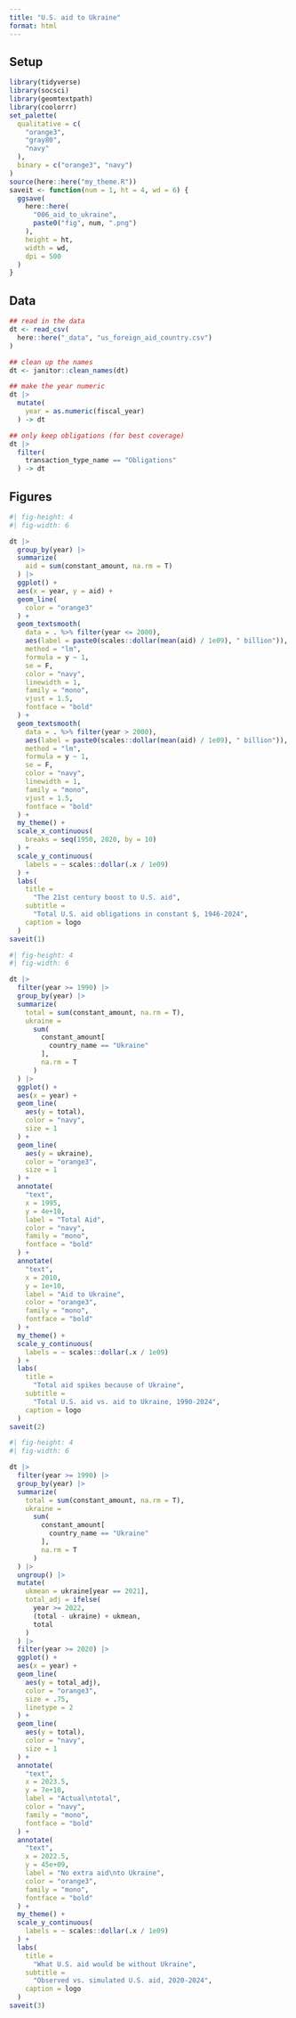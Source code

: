```yaml
---
title: "U.S. aid to Ukraine"
format: html
---
```


## Setup

```r
library(tidyverse)
library(socsci)
library(geomtextpath)
library(coolorrr)
set_palette(
  qualitative = c(
    "orange3",
    "gray80",
    "navy"
  ),
  binary = c("orange3", "navy")
)
source(here::here("my_theme.R"))
saveit <- function(num = 1, ht = 4, wd = 6) {
  ggsave(
    here::here(
      "006_aid_to_ukraine",
      paste0("fig", num, ".png")
    ),
    height = ht,
    width = wd,
    dpi = 500
  )
}
```

## Data

```r
## read in the data
dt <- read_csv(
  here::here("_data", "us_foreign_aid_country.csv")
)

## clean up the names
dt <- janitor::clean_names(dt)

## make the year numeric
dt |>
  mutate(
    year = as.numeric(fiscal_year)
  ) -> dt

## only keep obligations (for best coverage)
dt |>
  filter(
    transaction_type_name == "Obligations"
  ) -> dt
```

## Figures

```r
#| fig-height: 4
#| fig-width: 6

dt |>
  group_by(year) |>
  summarize(
    aid = sum(constant_amount, na.rm = T)
  ) |>
  ggplot() +
  aes(x = year, y = aid) +
  geom_line(
    color = "orange3"
  ) +
  geom_textsmooth(
    data = . %>% filter(year <= 2000),
    aes(label = paste0(scales::dollar(mean(aid) / 1e09), " billion")),
    method = "lm",
    formula = y ~ 1,
    se = F,
    color = "navy",
    linewidth = 1,
    family = "mono",
    vjust = 1.5,
    fontface = "bold"
  ) +
  geom_textsmooth(
    data = . %>% filter(year > 2000),
    aes(label = paste0(scales::dollar(mean(aid) / 1e09), " billion")),
    method = "lm",
    formula = y ~ 1,
    se = F,
    color = "navy",
    linewidth = 1,
    family = "mono",
    vjust = 1.5,
    fontface = "bold"
  ) +
  my_theme() +
  scale_x_continuous(
    breaks = seq(1950, 2020, by = 10)
  ) +
  scale_y_continuous(
    labels = ~ scales::dollar(.x / 1e09)
  ) +
  labs(
    title = 
      "The 21st century boost to U.S. aid",
    subtitle = 
      "Total U.S. aid obligations in constant $, 1946-2024",
    caption = logo
  )
saveit(1)
```

```r
#| fig-height: 4
#| fig-width: 6

dt |>
  filter(year >= 1990) |>
  group_by(year) |>
  summarize(
    total = sum(constant_amount, na.rm = T),
    ukraine = 
      sum(
        constant_amount[
          country_name == "Ukraine"
        ],
        na.rm = T
      )
  ) |>
  ggplot() +
  aes(x = year) +
  geom_line(
    aes(y = total),
    color = "navy",
    size = 1
  ) +
  geom_line(
    aes(y = ukraine),
    color = "orange3",
    size = 1
  ) +
  annotate(
    "text",
    x = 1995,
    y = 4e+10,
    label = "Total Aid",
    color = "navy",
    family = "mono",
    fontface = "bold"
  ) +
  annotate(
    "text",
    x = 2010,
    y = 1e+10,
    label = "Aid to Ukraine",
    color = "orange3",
    family = "mono",
    fontface = "bold"
  ) +
  my_theme() +
  scale_y_continuous(
    labels = ~ scales::dollar(.x / 1e09)
  ) +
  labs(
    title = 
      "Total aid spikes because of Ukraine",
    subtitle = 
      "Total U.S. aid vs. aid to Ukraine, 1990-2024",
    caption = logo
  )
saveit(2)
```

```r
#| fig-height: 4
#| fig-width: 6

dt |>
  filter(year >= 1990) |>
  group_by(year) |>
  summarize(
    total = sum(constant_amount, na.rm = T),
    ukraine = 
      sum(
        constant_amount[
          country_name == "Ukraine"
        ],
        na.rm = T
      )
  ) |>
  ungroup() |>
  mutate(
    ukmean = ukraine[year == 2021],
    total_adj = ifelse(
      year >= 2022,
      (total - ukraine) + ukmean,
      total
    )
  ) |>
  filter(year >= 2020) |>
  ggplot() +
  aes(x = year) +
  geom_line(
    aes(y = total_adj),
    color = "orange3",
    size = .75,
    linetype = 2
  ) +
  geom_line(
    aes(y = total),
    color = "navy",
    size = 1
  ) +
  annotate(
    "text",
    x = 2023.5,
    y = 7e+10,
    label = "Actual\ntotal",
    color = "navy",
    family = "mono",
    fontface = "bold"
  ) +
  annotate(
    "text",
    x = 2022.5,
    y = 45e+09,
    label = "No extra aid\nto Ukraine",
    color = "orange3",
    family = "mono",
    fontface = "bold"
  ) +
  my_theme() +
  scale_y_continuous(
    labels = ~ scales::dollar(.x / 1e09)
  ) +
  labs(
    title = 
      "What U.S. aid would be without Ukraine",
    subtitle = 
      "Observed vs. simulated U.S. aid, 2020-2024",
    caption = logo
  )
saveit(3)
```

